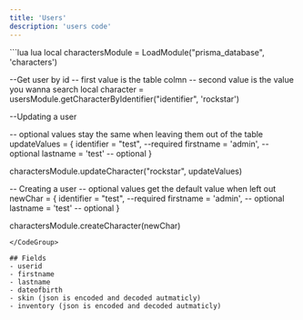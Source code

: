 ```yaml
---
title: 'Users'
description: 'users code'
---
```


<CodeGroup>
```lua lua
local charactersModule = LoadModule("prisma_database", 'characters')

--Get user by id 
-- first value is the table colmn
-- second value is the value you wanna search
local character = usersModule.getCharacterByIdentifier("identifier", 'rockstar')


--Updating a user

-- optional values stay the same when leaving them out of the table
updateValues = {
    identifier = "test", --required
    firstname = 'admin', -- optional
    lastname = 'test' -- optional
}

charactersModule.updateCharacter("rockstar", updateValues)


-- Creating a user
-- optional values get the default value when left out
newChar = {
    identifier = "test", --required
    firstname = 'admin', -- optional
    lastname = 'test' -- optional
}

charactersModule.createCharacter(newChar)
```
</CodeGroup>

## Fields
- userid
- firstname
- lastname 
- dateofbirth 
- skin (json is encoded and decoded autmaticly)
- inventory (json is encoded and decoded autmaticly)